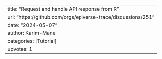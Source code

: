 ---
title: "Request and handle API response from R"
url: "https://github.com/orgs/epiverse-trace/discussions/251"
date: "2024-05-07"
author: Karim-Mane
categories: [Tutorial]
upvotes: 1
---